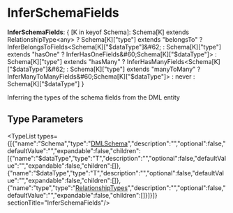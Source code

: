 
# InferSchemaFields

 **InferSchemaFields**: &#123; [K in keyof Schema]: Schema[K] extends RelationshipType&#60;any&#62; ? Schema[K]["type"] extends "belongsTo" ? InferBelongsToFields&#60;Schema[K]["$dataType"]&#62; : Schema[K]["type"] extends "hasOne" ? InferHasOneFields&#60;Schema[K]["$dataType"]&#62; : Schema[K]["type"] extends "hasMany" ? InferHasManyFields&#60;Schema[K]["$dataType"]&#62; : Schema[K]["type"] extends "manyToMany" ? InferManyToManyFields&#60;Schema[K]["$dataType"]&#62; : never : Schema[K]["$dataType"] &#125;

Inferring the types of the schema fields from the DML
entity

## Type Parameters

<TypeList types={[{"name":"Schema","type":"[DMLSchema](../types.DmlTypes.DMLSchema/page.mdx)","description":"","optional":false,"defaultValue":"","expandable":false,"children":[{"name":"$dataType","type":"T","description":"","optional":false,"defaultValue":"","expandable":false,"children":[]},{"name":"$dataType","type":"T","description":"","optional":false,"defaultValue":"","expandable":false,"children":[]},{"name":"type","type":"[RelationshipTypes](../types.DmlTypes.RelationshipTypes/page.mdx)","description":"","optional":false,"defaultValue":"","expandable":false,"children":[]}]}]}  sectionTitle="InferSchemaFields"/>
